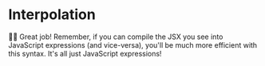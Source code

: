 # Interpolation

👨‍💼 Great job! Remember, if you can compile the JSX you see into JavaScript
expressions (and vice-versa), you'll be much more efficient with this syntax.
It's all just JavaScript expressions!
